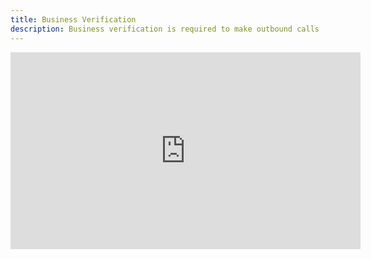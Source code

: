 ```yaml
---
title: Business Verification
description: Business verification is required to make outbound calls
---
```


<Frame caption="Business Verification Process">
    <iframe
        width="560"
        height="315"
        src="https://www.loom.com/embed/e080c611b5b14427a714e0141447e609?sid=0a32d4e2-9285-4eae-a748-1c817af952ea"
        title="Loom video player"
        frameborder="0"
        allow="accelerometer; autoplay; clipboard-write; encrypted-media; gyroscope; picture-in-picture"
        allowfullscreen
        style={{ borderRadius: 10 }}
    ></iframe>
</Frame>
